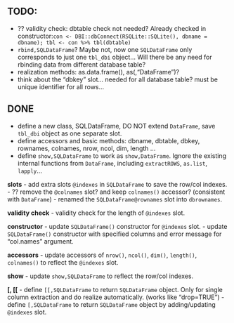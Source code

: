## TODO: 
- ?? validity check: dbtable check not needed? Already checked in
  constructor:```con <- DBI::dbConnect(RSQLite::SQLite(), dbname =
  dbname); tbl <- con %>% tbl(dbtable)```
- `rbind,SQLDataFrame`? Maybe not, now one `SQLDataFrame` only
  corresponds to just one `tbl_dbi` object... Will there be any need
  for rbinding data from different database table? 
- realization methods: as.data.frame(), as(,"DataFrame")? 
- think about the "dbkey" slot... needed for all database table? must
  be unique identifier for all rows...

## DONE
- define a new class, SQLDataFrame, DO NOT extend `DataFrame`, save
  `tbl_dbi` object as one separate slot.
- define accessors and basic methods: dbname, dbtable, dbkey,
  rownames, colnames, nrow, ncol, dim, length ...
- define `show,SQLDataFrame` to work as `show,DataFrame`. Ignore the
  existing internal functions from `DataFrame`, including
  `extractROWS`, `as.list`, `lapply`...

**slots**
- add extra slots `@indexes` in `SQLDataFrame` to save the row/col
  indexes.
- ?? remove the `@colnames` slot? and keep `colnames()` accessor?
  (consistent with `DataFrame`)
- renamed the `SQLDataFrame@rownames` slot into `dbrownames`.

**validity check**
- validity check for the length of `@indexes` slot.

**constructor**
- update `SQLDataFrame()` constructor for `@indexes` slot.
- update `SQLDataFrame()` constructor with specified columns and error
  message for "col.names" argument.

**accessors**
- update accessors of `nrow()`, `ncol()`, `dim()`, `length()`,
  `colnames()` to reflect the `@indexes` slot.

**show**
- update `show,SQLDataFrame` to reflect the row/col indexes.

**[, [[**
- define `[[,SQLDataFrame` to return `SQLDataFrame` object. Only for
  single column extraction and do realize automatically. (works like
  "drop=TRUE")
- define `[,SQLDataFrame` to return `SQLDataFrame` object by
  adding/updating `@indexes` slot.

